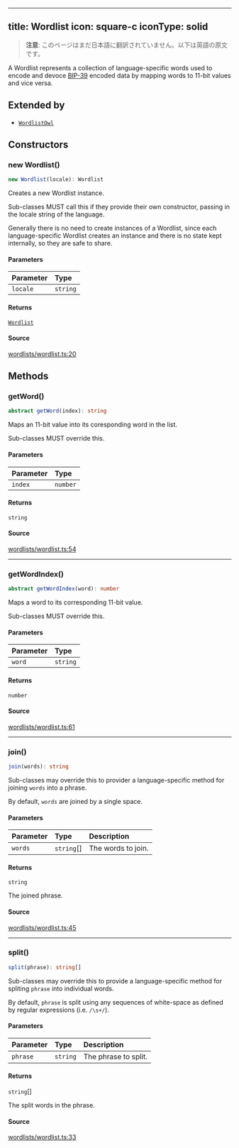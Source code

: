 <!-- AUTO-GENERATED-CONTENT:START (ENGLISH-COPY) -->
---
title: Wordlist
icon: square-c
iconType: solid
---

> **注意**: このページはまだ日本語に翻訳されていません。以下は英語の原文です。

A Wordlist represents a collection of language-specific words used to encode and devoce
[BIP-39](https://en.bitcoin.it/wiki/BIP_0039) encoded data by mapping words to 11-bit values and vice versa.

## Extended by

- [`WordlistOwl`](/jp/sdk/content/classes/WordlistOwl)

## Constructors

### new Wordlist()

```ts
new Wordlist(locale): Wordlist
```

Creates a new Wordlist instance.

Sub-classes MUST call this if they provide their own constructor, passing in the locale string of the language.

Generally there is no need to create instances of a Wordlist, since each language-specific Wordlist creates an
instance and there is no state kept internally, so they are safe to share.

#### Parameters

| Parameter | Type |
| :------ | :------ |
| `locale` | `string` |

#### Returns

[`Wordlist`](/jp/sdk/content/classes/Wordlist)

#### Source

[wordlists/wordlist.ts:20](https://github.com/dominant-strategies/quais.js/blob/c1c12d43f9d34c6baad2b0542bd6d0acd6fefcbf/src/wordlists/wordlist.ts#L20)

## Methods

### getWord()

```ts
abstract getWord(index): string
```

Maps an 11-bit value into its coresponding word in the list.

Sub-classes MUST override this.

#### Parameters

| Parameter | Type |
| :------ | :------ |
| `index` | `number` |

#### Returns

`string`

#### Source

[wordlists/wordlist.ts:54](https://github.com/dominant-strategies/quais.js/blob/c1c12d43f9d34c6baad2b0542bd6d0acd6fefcbf/src/wordlists/wordlist.ts#L54)

***

### getWordIndex()

```ts
abstract getWordIndex(word): number
```

Maps a word to its corresponding 11-bit value.

Sub-classes MUST override this.

#### Parameters

| Parameter | Type |
| :------ | :------ |
| `word` | `string` |

#### Returns

`number`

#### Source

[wordlists/wordlist.ts:61](https://github.com/dominant-strategies/quais.js/blob/c1c12d43f9d34c6baad2b0542bd6d0acd6fefcbf/src/wordlists/wordlist.ts#L61)

***

### join()

```ts
join(words): string
```

Sub-classes may override this to provider a language-specific method for joining `words` into a phrase.

By default, `words` are joined by a single space.

#### Parameters

| Parameter | Type | Description |
| :------ | :------ | :------ |
| `words` | `string`[] | The words to join. |

#### Returns

`string`

The joined phrase.

#### Source

[wordlists/wordlist.ts:45](https://github.com/dominant-strategies/quais.js/blob/c1c12d43f9d34c6baad2b0542bd6d0acd6fefcbf/src/wordlists/wordlist.ts#L45)

***

### split()

```ts
split(phrase): string[]
```

Sub-classes may override this to provide a language-specific method for spliting `phrase` into individual words.

By default, `phrase` is split using any sequences of white-space as defined by regular expressions (i.e.
`/\s+/`).

#### Parameters

| Parameter | Type | Description |
| :------ | :------ | :------ |
| `phrase` | `string` | The phrase to split. |

#### Returns

`string`[]

The split words in the phrase.

#### Source

[wordlists/wordlist.ts:33](https://github.com/dominant-strategies/quais.js/blob/c1c12d43f9d34c6baad2b0542bd6d0acd6fefcbf/src/wordlists/wordlist.ts#L33)
